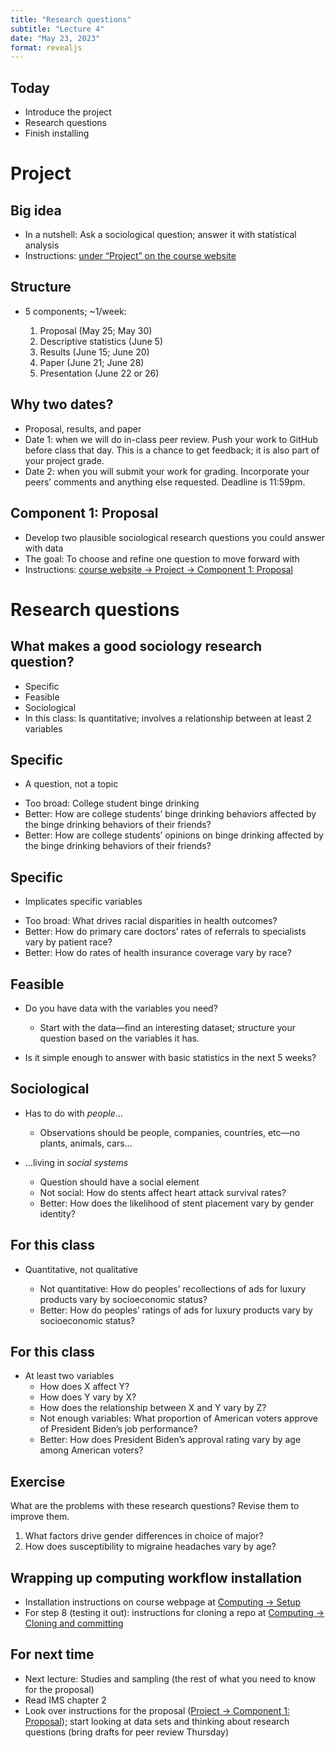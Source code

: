 ```yaml
---
title: "Research questions"
subtitle: "Lecture 4"
date: "May 23, 2023"
format: revealjs
---
```


## Today

::: incremental
-   Introduce the project
-   Research questions
-   Finish installing
:::

# Project

## Big idea

-   In a nutshell: Ask a sociological question; answer it with statistical analysis
-   Instructions: [under "Project" on the course website](https://soc333-sum23.github.io/project-description.html)

## Structure

::: incremental
-   5 components; \~1/week:

    1.  Proposal (May 25; May 30)
    2.  Descriptive statistics (June 5)
    3.  Results (June 15; June 20)
    4.  Paper (June 21; June 28)
    5.  Presentation (June 22 or 26)
:::

## Why two dates?

-   Proposal, results, and paper
-   Date 1: when we will do in-class peer review. Push your work to GitHub before class that day. This is a chance to get feedback; it is also part of your project grade.
-   Date 2: when you will submit your work for grading. Incorporate your peers' comments and anything else requested. Deadline is 11:59pm.

## Component 1: Proposal

-   Develop two plausible sociological research questions you could answer with data
-   The goal: To choose and refine one question to move forward with
-   Instructions: [course website -\> Project -\> Component 1: Proposal](https://soc333-sum23.github.io/project-proposal.html)

# Research questions

## What makes a good sociology research question?

::: incremental
-   Specific
-   Feasible
-   Sociological
-   In this class: Is quantitative; involves a relationship between at least 2 variables
:::

## Specific

-   A question, not a topic

::: incremental
-   Too broad: College student binge drinking
-   Better: How are college students' binge drinking behaviors affected by the binge drinking behaviors of their friends?
-   Better: How are college students' opinions on binge drinking affected by the binge drinking behaviors of their friends?
:::

## Specific

-   Implicates specific variables

::: incremental
-   Too broad: What drives racial disparities in health outcomes?
-   Better: How do primary care doctors' rates of referrals to specialists vary by patient race?
-   Better: How do rates of health insurance coverage vary by race?
:::

## Feasible

-   Do you have data with the variables you need?

    -   Start with the data---find an interesting dataset; structure your question based on the variables it has.

-   Is it simple enough to answer with basic statistics in the next 5 weeks?

## Sociological

::: incremental
-   Has to do with *people*...

    -   Observations should be people, companies, countries, etc---no plants, animals, cars...

-   ...living in *social systems*

    -   Question should have a social element
    -   Not social: How do stents affect heart attack survival rates?
    -   Better: How does the likelihood of stent placement vary by gender identity?
:::

## For this class

::: incremental
-   Quantitative, not qualitative

    -   Not quantitative: How do peoples' recollections of ads for luxury products vary by socioeconomic status?
    -   Better: How do peoples' ratings of ads for luxury products vary by socioeconomic status?
:::

## For this class

::: incremental
-   At least two variables
    -   How does X affect Y?
    -   How does Y vary by X?
    -   How does the relationship between X and Y vary by Z?
    -   Not enough variables: What proportion of American voters approve of President Biden's job performance?
    -   Better: How does President Biden's approval rating vary by age among American voters?
:::

## Exercise

What are the problems with these research questions?
Revise them to improve them.

1.  What factors drive gender differences in choice of major?
2.  How does susceptibility to migraine headaches vary by age?

## Wrapping up computing workflow installation

-   Installation instructions on course webpage at [Computing -\> Setup](https://soc333-sum23.github.io/computing-setup.html)
-   For step 8 (testing it out): instructions for cloning a repo at [Computing -\> Cloning and committing](https://soc333-sum23.github.io/computing-clonerepo.html)

## For next time

-   Next lecture: Studies and sampling (the rest of what you need to know for the proposal)
-   Read IMS chapter 2
-   Look over instructions for the proposal ([Project -\> Component 1: Proposal](https://soc333-sum23.github.io/project-proposal.html)); start looking at data sets and thinking about research questions (bring drafts for peer review Thursday)
